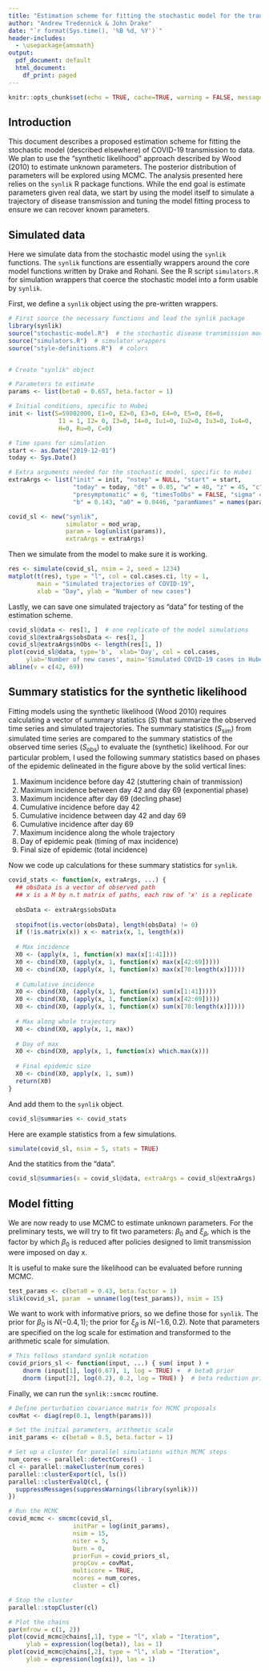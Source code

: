 ```yaml
---
title: "Estimation scheme for fitting the stochastic model for the transmission of 2019-nCov in Hubei"
author: "Andrew Tredennick & John Drake"
date: "`r format(Sys.time(), '%B %d, %Y')`"
header-includes:
  - \usepackage{amsmath}
output:
  pdf_document: default
  html_document:
    df_print: paged
---
```


```r
knitr::opts_chunk$set(echo = TRUE, cache=TRUE, warning = FALSE, message = FALSE)
```

## Introduction

This document describes a proposed estimation scheme for fitting the stochastic model (described elsewhere) of COVID-19 transmission to data.
We plan to use the "synthetic likelihood" approach described by Wood (2010) to estimate unknown parameters.
The posterior distribution of parameters will be explored using MCMC.
The analysis presented here relies on the ```synlik``` R package functions.
While the end goal is estimate parameters given real data, we start by using the model itself to simulate a trajectory of disease transmission and tuning the model fitting process to ensure we can recover known parameters.


## Simulated data

Here we simulate data from the stochastic model using the ```synlik``` functions.
The ```synlik``` functions are essentially wrappers around the core model functions written by Drake and Rohani.
See the R script ```simulators.R``` for simulation wrappers that coerce the stochastic model into a form usable by ```synlik```.

First, we define a ```synlik``` object using the pre-written wrappers.

```r
# First source the necessary functions and load the synlik package
library(synlik)
source("stochastic-model.R")  # the stochastic disease transmission model
source("simulators.R")  # simulator wrappers
source("style-definitions.R")  # colors


# Create "synlik" object 

# Parameters to estimate
params <- list(beta0 = 0.657, beta.factor = 1)

# Initial conditions, specific to Hubei
init <- list(S=59002000, E1=0, E2=0, E3=0, E4=0, E5=0, E6=0,
              I1 = 1, I2= 0, I3=0, I4=0, Iu1=0, Iu2=0, Iu3=0, Iu4=0,
              H=0, Ru=0, C=0)

# Time spans for simulation
start <- as.Date("2019-12-01")
today <- Sys.Date()

# Extra arguments needed for the stochastic model, specific to Hubei
extraArgs <- list("init" = init, "nstep" = NULL, "start" = start, 
                  "today" = today, "dt" = 0.05, "w" = 40, "z" = 45, "c" = 1, 
                  "presymptomatic" = 0, "timesToObs" = FALSE, "sigma" = 1/6.4, 
                  "b" = 0.143, "a0" = 0.0446, "paramNames" = names(params), "nObs" = NULL)

covid_sl <- new("synlik",
                simulator = mod_wrap,
                param = log(unlist(params)),
                extraArgs = extraArgs)
```

Then we simulate from the model to make sure it is working.

```r
res <- simulate(covid_sl, nsim = 2, seed = 1234)
matplot(t(res), type = "l", col = col.cases.ci, lty = 1, 
        main = "Simulated trajectories of COVID-19",
        xlab = "Day", ylab = "Number of new cases")
```

Lastly, we can save one simulated trajectory as "data" for testing of the estimation scheme.

```r
covid_sl@data <- res[1, ]  # one replicate of the model simulations
covid_sl@extraArgs$obsData <- res[1, ]
covid_sl@extraArgs$nObs <- length(res[1, ])
plot(covid_sl@data, type='b',  xlab='Day', col = col.cases,
     ylab='Number of new cases', main='Simulated COVID-19 cases in Hubei')
abline(v = c(42, 69))
```

## Summary statistics for the synthetic likelihood

Fitting models using the synthetic likelihood (Wood 2010) requires calculating a vector of summary statistics ($S$) that summarize the observed time series and simulated trajectories.
The summary statistics ($S_{\text{sim}}$) from simulated time series are compared to the summary statistics of the observed time series ($S_{\text{obs}}$) to evaluate the (synthetic) likelihood.
For our particular problem, I used the following summary statistics based on phases of the epidemic delineated in the figure above by the solid vertical lines:

1. Maximum incidence before day 42 (stuttering chain of tranmission)
2. Maximum incidence between day 42 and day 69 (exponential phase)
3. Maximum incidence after day 69 (decling phase)
4. Cumulative incidence before day 42
5. Cumulative incidence between day 42 and day 69
6. Cumulative incidence after day 69
7. Maximum incidence along the whole trajectory
8. Day of epidemic peak (timing of max incidence)
9. Final size of epidemic (total incidence)

Now we code up calculations for these summary statistics for ```synlik```.

```r
covid_stats <- function(x, extraArgs, ...) {
  ## obsData is a vector of observed path
  ## x is a M by n.t matrix of paths, each row of 'x' is a replicate
  
  obsData <- extraArgs$obsData
  
  stopifnot(is.vector(obsData), length(obsData) != 0)
  if (!is.matrix(x)) x <- matrix(x, 1, length(x))
  
  # Max incidence
  X0 <- (apply(x, 1, function(x) max(x[1:41])))
  X0 <- cbind(X0, (apply(x, 1, function(x) max(x[42:69]))))
  X0 <- cbind(X0, (apply(x, 1, function(x) max(x[70:length(x)]))))
  
  # Cumulative incidence
  X0 <- cbind(X0, (apply(x, 1, function(x) sum(x[1:41]))))
  X0 <- cbind(X0, (apply(x, 1, function(x) sum(x[42:69]))))
  X0 <- cbind(X0, (apply(x, 1, function(x) sum(x[70:length(x)]))))
  
  # Max along whole trajectory
  X0 <- cbind(X0, apply(x, 1, max))
  
  # Day of max
  X0 <- cbind(X0, apply(x, 1, function(x) which.max(x)))
  
  # Final epidemic size
  X0 <- cbind(X0, apply(x, 1, sum))
  return(X0)
}
```

And add them to the ```synlik``` object.

```r
covid_sl@summaries <- covid_stats
```

Here are example statistics from a few simulations.

```r
simulate(covid_sl, nsim = 5, stats = TRUE)
```

And the statitics from the "data".

```r
covid_sl@summaries(x = covid_sl@data, extraArgs = covid_sl@extraArgs)
```

## Model fitting

We are now ready to use MCMC to estimate unknown parameters.
For the preliminary tests, we will try to fit two parameters: $\beta_0$ and $\xi_{\beta}$, which is the factor by which $\beta_0$ is reduced after policies designed to limit transmission were imposed on day x.

It is useful to make sure the likelihood can be evaluated before running MCMC.
```r
test_params <- c(beta0 = 0.43, beta.factor = 1) 
slik(covid_sl, param  = unname(log(test_params)), nsim = 15)
```

We want to work with informative priors, so we define those for ```synlik```.
The prior for $\beta_0$ is $N(-0.4, 1)$; the prior for $\xi_{\beta}$ is $N(-1.6, 0.2)$.
Note that parameters are specified on the log scale for estimation and transformed to the arithmetic scale for simulation.
```r
# This follows standard synlik notation
covid_priors_sl <- function(input, ...) { sum( input ) +
    dnorm (input[1], log(0.67), 1, log = TRUE) +  # beta0 prior
    dnorm (input[2], log(0.2), 0.2, log = TRUE) }  # beta reduction prior
```

Finally, we can run the ```synlik::smcmc``` routine.
```r

# Define perturbation covariance matrix for MCMC proposals
covMat <- diag(rep(0.1, length(params)))

# Set the initial parameters, arithmetic scale
init_params <- c(beta0 = 0.5, beta.factor = 1)

# Set up a cluster for parallel simulations within MCMC steps
num_cores <- parallel::detectCores() - 1
cl <- parallel::makeCluster(num_cores)
parallel::clusterExport(cl, ls())
parallel::clusterEvalQ(cl, {
  suppressMessages(suppressWarnings(library(synlik)))
})

# Run the MCMC
covid_mcmc <- smcmc(covid_sl,
                  initPar = log(init_params),
                  nsim = 15,
                  niter = 5, 
                  burn = 0,
                  priorFun = covid_priors_sl, 
                  propCov = covMat,
                  multicore = TRUE, 
                  ncores = num_cores, 
                  cluster = cl)

# Stop the cluster
parallel::stopCluster(cl)

# Plot the chains
par(mfrow = c(1, 2))
plot(covid_mcmc@chains[,1], type = "l", xlab = "Iteration", 
     ylab = expression(log(beta)), las = 1)
plot(covid_mcmc@chains[,2], type = "l", xlab = "Iteration",
     ylab = expression(log(xi)), las = 1)

```